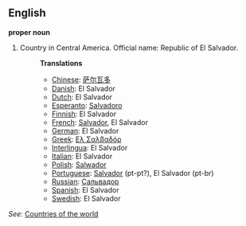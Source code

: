 ==English==

'''proper noun'''

# Country in Central America. Official name: Republic of El Salvador.
#:'''Translations'''
#:*[[Chinese]]: [[萨尔瓦多]]
#:*[[Danish]]: El Salvador
#:*[[Dutch]]: El Salvador
#:*[[Esperanto]]: [[Salvadoro]]
#:*[[Finnish]]: El Salvador
#:*[[French]]: [[Salvador]], El Salvador
#:*[[German]]: El Salvador
#:*[[Greek]]: [[Ελ Σαλβαδόρ]]
#:*[[Interlingua]]: El Salvador
#:*[[Italian]]: El Salvador
#:*[[Polish]]: [[Salwador]]
#:*[[Portuguese]]: [[Salvador]] (pt-pt?), El Salvador (pt-br)
#:*[[Russian]]: [[Сальвадор]]
#:*[[Spanish]]: El Salvador
#:*[[Swedish]]: El Salvador

''See'': [[Countries of the world]]